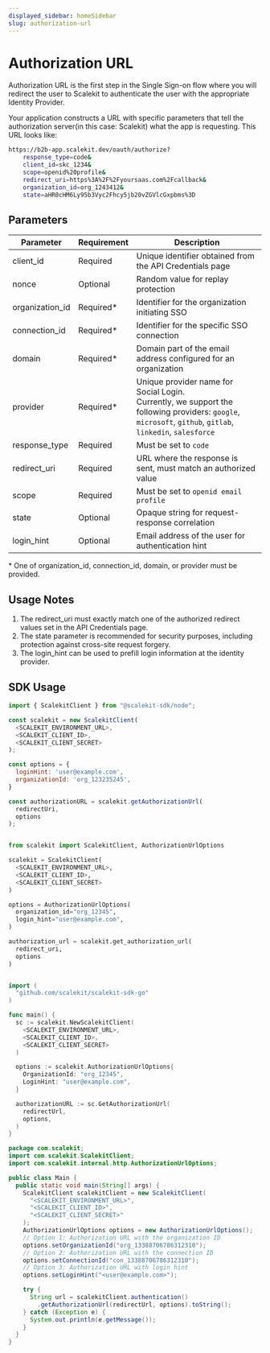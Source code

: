 ```yaml
---
displayed_sidebar: homeSidebar
slug: authorization-url
---
```


# Authorization URL

Authorization URL is the first step in the Single Sign-on flow where you will redirect the user to Scalekit to authenticate the user with the appropriate Identity Provider.

Your application constructs a URL with specific parameters that tell the authorization server(in this case: Scalekit) what the app is requesting. This URL looks like:

```sh
https://b2b-app.scalekit.dev/oauth/authorize?
    response_type=code&
    client_id=skc_1234&
    scope=openid%20profile&
    redirect_uri=https%3A%2F%2Fyoursaas.com%2Fcallback&
    organization_id=org_1243412&
    state=aHR0cHM6Ly95b3Vyc2Fhcy5jb20vZGVlcGxpbms%3D
```

## Parameters

| Parameter                                                           | Requirement | Description                                                                                                                                                     |
| ------------------------------------------------------------------- | ----------- | --------------------------------------------------------------------------------------------------------------------------------------------------------------- |
| <SimpleCode className="text--semibold">client_id</SimpleCode>       | Required    | Unique identifier obtained from the API Credentials page                                                                                                        |
| <SimpleCode className="text--semibold">nonce</SimpleCode>           | Optional    | Random value for replay protection                                                                                                                              |
| <SimpleCode className="text--semibold">organization_id</SimpleCode> | Required\*  | Identifier for the organization initiating SSO                                                                                                                  |
| <SimpleCode className="text--semibold">connection_id</SimpleCode>   | Required\*  | Identifier for the specific SSO connection                                                                                                                      |
| <SimpleCode className="text--semibold">domain</SimpleCode>          | Required\*  | Domain part of the email address configured for an organization                                                                                                 |
| <SimpleCode className="text--semibold">provider</SimpleCode>        | Required\*  | Unique provider name for Social Login. <br />Currently, we support the following providers: `google`, `microsoft`, `github`, `gitlab`, `linkedin`, `salesforce` |
| <SimpleCode className="text--semibold">response_type</SimpleCode>   | Required    | Must be set to `code`                                                                                                                                           |
| <SimpleCode className="text--semibold">redirect_uri</SimpleCode>    | Required    | URL where the response is sent, must match an authorized value                                                                                                  |
| <SimpleCode className="text--semibold">scope</SimpleCode>           | Required    | Must be set to `openid email profile`                                                                                                                           |
| <SimpleCode className="text--semibold">state</SimpleCode>           | Optional    | Opaque string for request-response correlation                                                                                                                  |
| <SimpleCode className="text--semibold">login_hint</SimpleCode>      | Optional    | Email address of the user for authentication hint                                                                                                               |

\* One of <SimpleCode>organization_id</SimpleCode>, <SimpleCode>connection_id</SimpleCode>, <SimpleCode>domain</SimpleCode>, or <SimpleCode>provider</SimpleCode> must be provided.

## Usage Notes

1. The <SimpleCode>redirect_uri</SimpleCode> must exactly match one of the authorized redirect values set in the API Credentials page.
2. The <SimpleCode>state</SimpleCode> parameter is recommended for security purposes, including protection against cross-site request forgery.
3. The <SimpleCode>login_hint</SimpleCode> can be used to prefill login information at the identity provider.

## SDK Usage

<Tabs groupId="tech-stack" queryString>
<TabItem value="node" label="Node.js">

```javascript
import { ScalekitClient } from "@scalekit-sdk/node";

const scalekit = new ScalekitClient(
  <SCALEKIT_ENVIRONMENT_URL>,
  <SCALEKIT_CLIENT_ID>,
  <SCALEKIT_CLIENT_SECRET>
);

const options = {
  loginHint: 'user@example.com',
  organizationId: 'org_123235245',
}

const authorizationURL = scalekit.getAuthorizationUrl(
  redirectUri,
  options
);
```

</TabItem>
<TabItem value="py" label="Python">

```python

from scalekit import ScalekitClient, AuthorizationUrlOptions

scalekit = ScalekitClient(
  <SCALEKIT_ENVIRONMENT_URL>,
  <SCALEKIT_CLIENT_ID>,
  <SCALEKIT_CLIENT_SECRET>
)

options = AuthorizationUrlOptions(
  organization_id="org_12345",
  login_hint="user@example.com",
)

authorization_url = scalekit.get_authorization_url(
  redirect_uri,
  options
)

```

</TabItem>
<TabItem value="golang" label="Go">

```go

import (
  "github.com/scalekit/scalekit-sdk-go"
)

func main() {
  sc := scalekit.NewScalekitClient(
    <SCALEKIT_ENVIRONMENT_URL>,
    <SCALEKIT_CLIENT_ID>,
    <SCALEKIT_CLIENT_SECRET>
  )

  options := scalekit.AuthorizationUrlOptions{
    OrganizationId: "org_12345",
    LoginHint: "user@example.com",
  }

  authorizationURL := sc.GetAuthorizationUrl(
    redirectUrl,
    options,
  )
}

```

</TabItem>
<TabItem value="java" label="Java">

```java
package com.scalekit;
import com.scalekit.ScalekitClient;
import com.scalekit.internal.http.AuthorizationUrlOptions;

public class Main {
  public static void main(String[] args) {
    ScalekitClient scalekitClient = new ScalekitClient(
      "<SCALEKIT_ENVIRONMENT_URL>",
      "<SCALEKIT_CLIENT_ID>",
      "<SCALEKIT_CLIENT_SECRET>"
    );
    AuthorizationUrlOptions options = new AuthorizationUrlOptions();
    // Option 1: Authorization URL with the organization ID
    options.setOrganizationId("org_13388706786312310");
    // Option 2: Authorization URL with the connection ID
    options.setConnectionId("con_13388706786312310");
    // Option 3: Authorization URL with login hint
    options.setLoginHint("<user@example.com>");

    try {
      String url = scalekitClient.authentication()
        .getAuthorizationUrl(redirectUrl, options).toString();
    } catch (Exception e) {
      System.out.println(e.getMessage());
    }
  }
}
```

</TabItem>
</Tabs>
